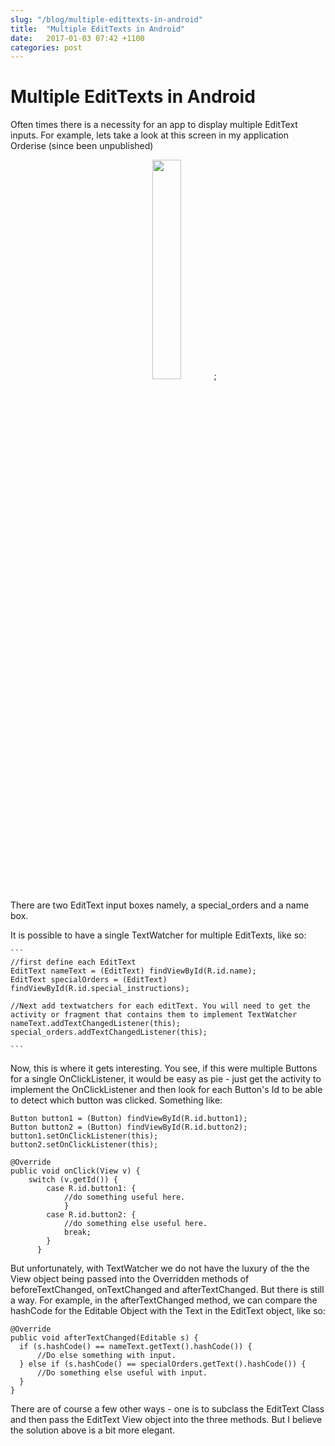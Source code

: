 ```yaml
---
slug: "/blog/multiple-edittexts-in-android"
title:  "Multiple EditTexts in Android"
date:   2017-01-03 07:42 +1100
categories: post
---
```



<div className="blog">

# Multiple EditTexts in Android

Often times there is a necessity for an app to display multiple EditText inputs. For example, lets take a look at this screen in my application Orderise (since been unpublished)

<p align="center">
<img src = { three } width="30%" />;
</p>

There are two EditText input boxes namely, a special_orders and a name box.

It is possible to have a single TextWatcher for multiple EditTexts, like so:

    ```
    //first define each EditText
    EditText nameText = (EditText) findViewById(R.id.name);
    EditText specialOrders = (EditText) findViewById(R.id.special_instructions);

    //Next add textwatchers for each editText. You will need to get the activity or fragment that contains them to implement TextWatcher
    nameText.addTextChangedListener(this);
    special_orders.addTextChangedListener(this);

    ```

Now, this is where it gets interesting. You see, if this were multiple Buttons for a single OnClickListener, it would be easy as pie - just get the activity to implement the OnClickListener and then look for each Button's Id to be able to detect which button was clicked. Something like:

    Button button1 = (Button) findViewById(R.id.button1);
    Button button2 = (Button) findViewById(R.id.button2);
    button1.setOnClickListener(this);
    button2.setOnClickListener(this);

    @Override
    public void onClick(View v) {
        switch (v.getId()) {
            case R.id.button1: {
                //do something useful here.
                }
            case R.id.button2: {
                //do something else useful here.
                break;
            }
          }

But unfortunately, with TextWatcher we do not have the luxury of the the View object being passed into the Overridden methods of beforeTextChanged, onTextChanged and afterTextChanged. But there is still a way. For example, in the afterTextChanged method, we can compare the hashCode for the Editable Object with the Text in the EditText object, like so:

    @Override
    public void afterTextChanged(Editable s) {
      if (s.hashCode() == nameText.getText().hashCode()) {
          //Do else something with input.
      } else if (s.hashCode() == specialOrders.getText().hashCode()) {
          //Do something else useful with input.
      }
    }

There are of course a few other ways - one is to subclass the EditText Class and then pass the EditText View object into the three methods. But I believe the solution above is a bit more elegant.

</div>